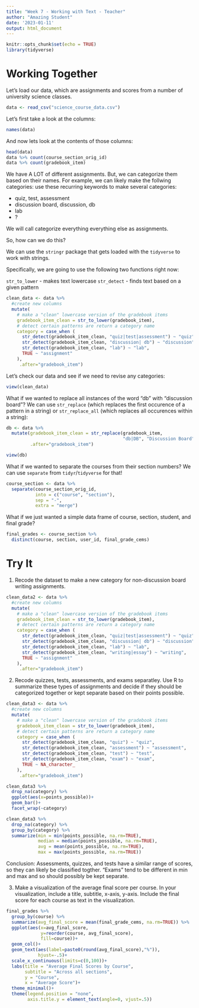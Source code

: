 ```yaml
---
title: "Week 7 - Working with Text - Teacher"
author: "Amazing Student"
date: '2023-01-11'
output: html_document
---
```


```r
knitr::opts_chunk$set(echo = TRUE)
library(tidyverse)
```

# Working Together

<!-- Note to teacher: this section is intended to be done together as a class, having students suggest patterns, fill in blanks, and discuss the code and output -->

Let's load our data, which are assignments and scores from a number of university science classes.

```r
data <- read_csv("science_course_data.csv")
```

Let's first take a look at the columns:

```r
names(data)
```


And now lets look at the contents of those columns:

```r
head(data)
data %>% count(course_section_orig_id)
data %>% count(gradebook_item)
```

We have A LOT of different assignments. But, we can categorize them based on their names. For example, we can likely make the follwing categories: use these recurring keywords to make several categories:

- quiz, test, assessment
- discussion board, discussion, db
- lab
- ?

We will call categorize everything everything else as assignments.

So, how can we do this?

We can use the `stringr` package that gets loaded with the `tidyverse` to work with strings.

Specifically, we are going to use the following two functions right now:

`str_to_lower` - makes text lowercase
`str_detect` - finds text based on a given pattern

```r
clean_data <- data %>%
  #create new columns
  mutate(
    # make a "clean" lowercase version of the gradebook items
    gradebook_item_clean = str_to_lower(gradebook_item),
    # detect certain patterns are return a category name
    category = case_when (
      str_detect(gradebook_item_clean, "quiz|test|assessment") ~ "quiz",
      str_detect(gradebook_item_clean, "discussion| db") ~ "discussion",
      str_detect(gradebook_item_clean, "lab") ~ "lab",
      TRUE ~ "assignment"
    ),
     .after="gradebook_item")
```

Let's check our data and see if we need to revise any categories:

```r
view(clean_data)
```


What if we wanted to replace all instances of the word "db" with "discussion board"? We can use `str_replace` (which replaces the first occurence of a pattern in a string) or `str_replace_all` (which replaces all occurences within a string):

```r
db <- data %>%
  mutate(gradebook_item_clean = str_replace(gradebook_item, 
                                            "db|DB", "Discussion Board"),
         .after="gradebook_item")

view(db)
```

What if we wanted to separate the courses from their section numbers? We can use `separate` from `tidyr`/`tidyverse` for that!

```r
course_section <- data %>%
  separate(course_section_orig_id,
           into = c("course", "section"),
           sep = "-",
           extra = "merge")
```


What if we just wanted a simple data frame of course, section, student, and final grade?

```r
final_grades <- course_section %>%
  distinct(course, section, user_id, final_grade_cems)
```


# Try It

<!-- Note to teacher: this section is intended to be done individually or with a partner/small group. Students can work on the assignment during class and share the results  -->

1. Recode the dataset to make a new category for non-discussion board writing assignments.

```r
clean_data2 <- data %>%
  #create new columns
  mutate(
    # make a "clean" lowercase version of the gradebook items
    gradebook_item_clean = str_to_lower(gradebook_item),
    # detect certain patterns are return a category name
    category = case_when (
      str_detect(gradebook_item_clean, "quiz|test|assessment") ~ "quiz",
      str_detect(gradebook_item_clean, "discussion| db") ~ "discussion",
      str_detect(gradebook_item_clean, "lab") ~ "lab",
      str_detect(gradebook_item_clean, "writing|essay") ~ "writing",
      TRUE ~ "assignment"
    ),
     .after="gradebook_item")
```


2. Recode quizzes, tests, assessments, and exams separatley. Use R to summarize these types of assignments and decide if they should be categorized together or kept separate based on their points possible.

```r
clean_data3 <- data %>%
  #create new columns
  mutate(
    # make a "clean" lowercase version of the gradebook items
    gradebook_item_clean = str_to_lower(gradebook_item),
    # detect certain patterns are return a category name
    category = case_when (
      str_detect(gradebook_item_clean, "quiz") ~ "quiz",
      str_detect(gradebook_item_clean, "assessment") ~ "assessment",
      str_detect(gradebook_item_clean, "test") ~ "test",
      str_detect(gradebook_item_clean, "exam") ~ "exam",
      TRUE ~ NA_character_
    ),
     .after="gradebook_item")

clean_data3 %>%
  drop_na(category) %>%
  ggplot(aes(x=points_possible))+
  geom_bar()+
  facet_wrap(~category)

clean_data3 %>%
  drop_na(category) %>%
  group_by(category) %>%
  summarize(min = min(points_possible, na.rm=TRUE),
            median = median(points_possible, na.rm=TRUE),
            avg = mean(points_possible, na.rm=TRUE),
            max = max(points_possible, na.rm=TRUE))


```

Conclusion: Assessments, quizzes, and tests have a similar range of scores, so they can likely be classified togther. "Exams" tend to be different in min and max and so should possibly be kept separate.


3. Make a visualization of the average final score per course. In your visualization, include a title, subtitle, x-axis, y-axis. Include the final score for each course as text in the visualization.

```r
final_grades %>%
  group_by(course) %>%
  summarize(avg_final_score = mean(final_grade_cems, na.rm=TRUE)) %>%
  ggplot(aes(x=avg_final_score,
             y=reorder(course, avg_final_score),
             fill=course))+
  geom_col()+
  geom_text(aes(label=paste0(round(avg_final_score),"%")),
            hjust=-.5)+
  scale_x_continuous(limits=c(0,100))+
  labs(title = "Average Final Scores by Course",
       subtitle = "Across all sections",
       y = "Course",
       x = "Average Score")+
  theme_minimal()+
  theme(legend.position = "none",
        axis.title.y = element_text(angle=0, vjust=.5))

```

